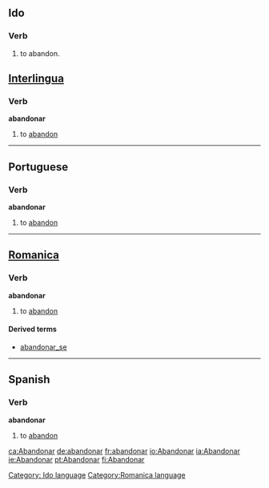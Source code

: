 ==Ido==
===Verb===
# to abandon.
[[Category: Ido language]]


==[[Interlingua]]==
===Verb===
'''abandonar'''

# to [[abandon]]

----

==Portuguese==
===Verb===
'''abandonar'''

# to [[abandon]]

----

==[[Romanica]]==
[[Category:Romanica language]]
===Verb===
'''abandonar'''

# to [[abandon]]

====Derived terms====
*[[abandonar_se]]<!-- should this be a space or should it be connected? -->

----

==Spanish==
===Verb===
'''abandonar'''

# to [[abandon]]



{{W.es.v.conj.ar|abandon}}

[[ca:Abandonar]]
[[de:abandonar]]
[[fr:abandonar]]
[[io:Abandonar]]
[[ia:Abandonar]]
[[ie:Abandonar]]
[[pt:Abandonar]]
[[fi:Abandonar]]